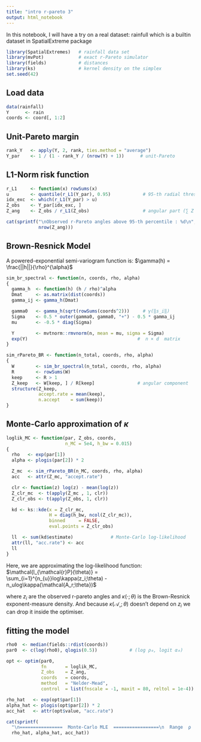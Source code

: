 ```yaml
---
title: "intro r-pareto 3"
output: html_notebook
---
```


In this notebook, I will have a try on a real dataset: rainfull which is a builtin dataset in SpatialExtreme package

```r
library(SpatialExtremes)   # rainfall data set
library(mvPot)             # exact r-Pareto simulator  
library(fields)            # distances
library(ks)                # kernel density on the simplex
set.seed(42)
```

## Load data
```r
data(rainfall)
Y      <- rain
coords <- coord[, 1:2]
```

## Unit-Pareto margin
```r
rank_Y   <- apply(Y, 2, rank, ties.method = "average")
Y_par    <- 1 / (1 - rank_Y / (nrow(Y) + 1))      # unit-Pareto
```

## L1-Norm risk function
```r
r_L1     <- function(x) rowSums(x)
u        <- quantile(r_L1(Y_par), 0.95)            # 95-th radial threshold
idx_exc  <- which(r_L1(Y_par) > u)
Z_obs    <- Y_par[idx_exc, ]
Z_ang    <- Z_obs / r_L1(Z_obs)                    # angular part (∑ Z = 1)

cat(sprintf("\nObserved r-Pareto angles above 95-th percentile : %d\n",
            nrow(Z_ang)))
```

## Brown-Resnick Model
A powered-exponential semi-variogram function is: $\gamma(h) = \frac{||h||}{\rho}^{\alpha}$

```r
sim_br_spectral <- function(n, coords, rho, alpha)
{
  gamma_h  <- function(h) (h / rho)^alpha
  Dmat     <- as.matrix(dist(coords))
  gamma_ij <- gamma_h(Dmat)

  gamma0   <- gamma_h(sqrt(rowSums(coords^2)))     # γ(‖s_i‖)
  Sigma    <- 0.5 * outer(gamma0, gamma0, "+") - 0.5 * gamma_ij
  mu       <- -0.5 * diag(Sigma)

  Y        <- mvtnorm::rmvnorm(n, mean = mu, sigma = Sigma)
  exp(Y)                                         #  n × d  matrix
}
```


```r
sim_rPareto_BR <- function(n_total, coords, rho, alpha)
{
  W        <- sim_br_spectral(n_total, coords, rho, alpha)
  R        <- rowSums(W)
  keep     <- R > 1
  Z_keep   <- W[keep, ] / R[keep]                # angular component
  structure(Z_keep,
            accept.rate = mean(keep),
            n.accept    = sum(keep))
}
```


## Monte-Carlo approximation of $\kappa$
```r
loglik_MC <- function(par, Z_obs, coords,
                      n_MC = 5e4, h_bw = 0.015)
{
  rho   <- exp(par[1])
  alpha <- plogis(par[2]) * 2

  Z_mc  <- sim_rPareto_BR(n_MC, coords, rho, alpha)
  acc   <- attr(Z_mc, "accept.rate")

  clr <- function(z) log(z) - mean(log(z))
  Z_clr_mc  <- t(apply(Z_mc , 1, clr))
  Z_clr_obs <- t(apply(Z_obs, 1, clr))

  kd <- ks::kde(x = Z_clr_mc,
                H = diag(h_bw, ncol(Z_clr_mc)),
                binned     = FALSE,
                eval.points = Z_clr_obs)

  ll  <- sum(kd$estimate)              # Monte-Carlo log-likelihood
  attr(ll, "acc.rate") <- acc
  ll
}

```
Here, we are approximating the log-likelihood function:
$\mathcal{l_{\mathcal{r}P}(\theta)} = \sum_{i=1}^{n_{u}}log\kappa(z_i;\theta) - n_ulog\kappa(\mathcal{A_r;\theta})$

where $z_i$ are the observed r-pareto angles and $\kappa(\cdot;\theta)$ is the Brown-Resnick exponent-measure density. And because $\kappa(\mathcal{A_r};\theta)$ doesn't depend on $z_i$ we can drop it inside the optimiser.

## fitting the model
```r
rho0  <- median(fields::rdist(coords))
par0  <- c(log(rho0), qlogis(0.5))            # (log ρ₀, logit α₀)

opt <- optim(par0,
             fn       = loglik_MC,
             Z_obs    = Z_ang,
             coords   = coords,
             method   = "Nelder-Mead",
             control  = list(fnscale = -1, maxit = 80, reltol = 1e-4))

rho_hat   <- exp(opt$par[1])
alpha_hat <- plogis(opt$par[2]) * 2
acc_hat   <- attr(opt$value, "acc.rate")

cat(sprintf(
  "\n================  Monte-Carlo MLE  =================\n  Range  ρ  : %6.2f km\n  Smooth α : %5.3f\n  MC accept-rate κ(𝒜_r;θ̂) ≈ %.4f\n====================================================\n",
  rho_hat, alpha_hat, acc_hat))
```

